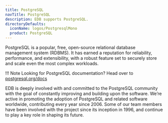 ```yaml
---
title: PostgreSQL
navTitle: PostgreSQL
description: EDB supports PostgreSQL.
directoryDefaults:
  iconName: logos/PostgresqlMono
  product: PostgreSQL
---
```


PostgreSQL is a popular, free, open-source relational database management system (RDBMS). It has earned a reputation for reliability, performance, and extensibility, with a robust feature set to securely store and scale even the most complex workloads.

!!! Note
    Looking for PostgreSQL documentation? Head over to [postgresql.org/docs](https://www.postgresql.org/docs/)

EDB is deeply involved with and committed to the PostgreSQL community with the goal of constantly improving and building upon the software. We’re active in promoting the adoption of PostgreSQL and related software worldwide, contributing every year since 2006. Some of our team members have been involved with the project since its inception in 1996, and continue to play a key role in shaping its future.
